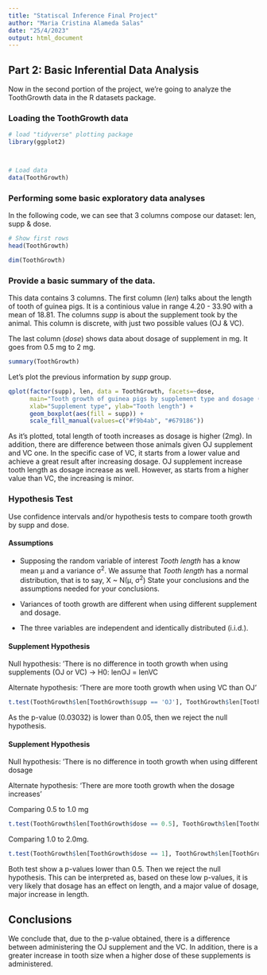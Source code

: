 ```yaml
---
title: "Statiscal Inference Final Project"
author: "Maria Cristina Alameda Salas"
date: "25/4/2023"
output: html_document
---
```



## Part 2: Basic Inferential Data Analysis


Now in the second portion of the project, we're going to analyze the ToothGrowth data in the R datasets package.

### Loading the ToothGrowth data

```r

# load "tidyverse" plotting package
library(ggplot2)



# Load data
data(ToothGrowth)

```


### Performing some basic exploratory data analyses
In the following code, we can see that 3 columns compose our dataset: len, supp & dose.
```r
# Show first rows
head(ToothGrowth)
```


```r
dim(ToothGrowth)
```




### Provide a basic summary of the data.

This data contains 3 columns. The first column (*len*) talks about the length of tooth of guinea pigs. It is a continious value in range 4.20 - 33.90 with a mean of 18.81. The columns *supp* is about the supplement took by the animal. This column is discrete, with just two possible values (OJ & VC).

The last column (*dose*) shows data about dosage of supplement in mg. It goes from 0.5 mg to 2 mg.

```r
summary(ToothGrowth)
```

Let's plot the previous information by *supp* group.

```r
qplot(factor(supp), len, data = ToothGrowth, facets=~dose, 
      main="Tooth growth of guinea pigs by supplement type and dosage (mg)",
      xlab="Supplement type", ylab="Tooth length") + 
      geom_boxplot(aes(fill = supp)) +
      scale_fill_manual(values=c("#f9b4ab", "#679186"))
```


As it's plotted, total length of tooth increases as dosage is higher (2mg). In addition, there are difference between those animals given OJ supplement and VC one. In the specific case of VC, it starts from a lower value and achieve a great result after increasing dosage. OJ supplement increase tooth length as dosage increase as well. However, as starts from a higher value than VC, the increasing is minor.


### Hypothesis Test
Use confidence intervals and/or hypothesis tests to compare tooth growth by supp and dose.


#### Assumptions
- Supposing the random variable of interest *Tooth length* has a know mean µ and a variance σ<sup>2</sup>. We assume that *Tooth length* has a normal distribution, that is to say, X ~ N(µ, σ<sup>2</sup>)
State your conclusions and the assumptions needed for your conclusions.

- Variances of tooth growth are different when using different supplement and dosage.

- The three variables are independent and identically distributed (i.i.d.).

#### Supplement Hypothesis

Null hypothesis: 'There is no difference in tooth growth when using supplements (OJ or VC) -> H0: lenOJ = lenVC

Alternate hypothesis: 'There are more tooth growth when using VC than OJ' 

```r

t.test(ToothGrowth$len[ToothGrowth$supp == 'OJ'], ToothGrowth$len[ToothGrowth$supp == 'VC'], alternative = "greater", paired = FALSE, var.equal = FALSE, conf.level = 0.95)
```

As the p-value (0.03032) is lower than 0.05, then we reject the null hypothesis.

#### Supplement Hypothesis

Null hypothesis: 'There is no difference in tooth growth when using different dosage

Alternate hypothesis: 'There are more tooth growth when the dosage increases' 

Comparing 0.5 to 1.0 mg
```r

t.test(ToothGrowth$len[ToothGrowth$dose == 0.5], ToothGrowth$len[ToothGrowth$dose == 1], alternative = "less", paired = FALSE, var.equal = FALSE, conf.level = 0.95)
```


Comparing 1.0 to 2.0mg.

```r

t.test(ToothGrowth$len[ToothGrowth$dose == 1], ToothGrowth$len[ToothGrowth$dose == 2], alternative = "less", paired = FALSE, var.equal = FALSE, conf.level = 0.95)
```


Both test show a p-values lower than 0.5. Then we reject the null hypothesis. This can be interpreted as, based on these low p-values, it is very likely that dosage has an effect on length, and a major value of dosage, major increase in length.


## Conclusions
We conclude that, due to the p-value obtained, there is a difference between administering the OJ supplement and the VC. In addition, there is a greater increase in tooth size when a higher dose of these supplements is administered.
